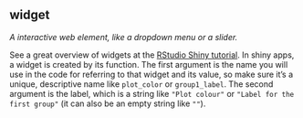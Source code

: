 ## widget

<dfn>A interactive web element, like a dropdown menu or a slider.</dfn> 

See a great overview of widgets at the [RStudio Shiny tutorial](https://shiny.rstudio.com/tutorial/written-tutorial/lesson3/){target="_blank"}. In shiny apps, a widget is created by its function. The first argument is the name you will use in the code for referring to that widget and its value, so make sure it's a unique, descriptive name like `plot_color` or `group1_label`. The second argument is the label, which is a string like `"Plot colour"` or `"Label for the first group"` (it can also be an empty string like `""`).